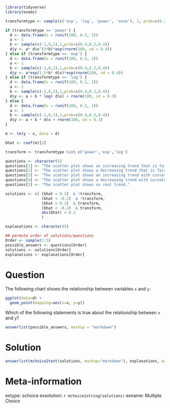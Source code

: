 ```r
library(tidyverse)
library(exams)

transformtype <- sample(c('exp', 'log', 'power', 'none'), 1, prob=c(0.2, 0.2, 0.2, 0.4))

if (transformtype == 'power') {
  d <- data.frame(x = runif(100, 0.5, 2))
  a <- 1
  b <- sample(c(-1,0,1),1,prob=c(0.4,0.2,0.4))
  d$y <- a* d$x^(3*b)*exp(rnorm(100, sd = 0.4))
} else if (transformtype == 'exp') {
  d <- data.frame(x = runif(100, 0.5, 2))
  a <- 1
  b <- sample(c(-1,0,1),1,prob=c(0.4,0.2,0.4))
  d$y <- a*exp(1.5*b* d$x)*exp(rnorm(100, sd = 0.4))
} else if (transformtype == 'log') {
  d <- data.frame(x = runif(100, 0.1, 2))
  a <- 1
  b <- sample(c(-1,0,1),1,prob=c(0.4,0.2,0.4))
  d$y <- a + b * log( d$x) + rnorm(100, sd = 0.3)
} else {
  d <- data.frame(x = runif(100, 0.5, 2))
  a <- 1
  b <- sample(c(-1,0,1),1,prob=c(0.4,0.2,0.4))
  d$y <- a + b * d$x + rnorm(100, sd = 0.3)
}

m <- lm(y ~ x, data = d)

bhat <- coef(m)[2]

transform <- transformtype %in% c('power','exp','log')

questions <- character(5)
questions[1] <- "The scatter plot shows an increasing trend that is fairly straight."
questions[2] <- "The scatter plot shows a decreasing trend that is fairly straight."
questions[3] <- "The scatter plot shows an increasing trend with curvature."
questions[4] <- "The scatter plot shows a decreasing trend with curvature."
questions[5] <- "The scatter plot shows no real trend."

solutions <- c( (bhat > 0.2)  & !transform, 
                (bhat < -0.2)  & !transform, 
                (bhat > 0.2)  & transform, 
                (bhat < -0.2)  & transform,
                abs(bhat) < 0.2
                )

explanations <- character(5)

## permute order of solutions/questions
Order <- sample(1:5)
possible_answers <- questions[Order]
solutions <- solutions[Order]
explanations <- explanations[Order]
```

Question
========

The following chart shows the relationship between variables `x` and `y`:

```r
ggplot(data=d) +
  geom_point(mapping=aes(x=x, y=y))
```

Which of the following statements is true about the relationship between `x` and `y`?

```r
answerlist(possible_answers, markup = "markdown")
```

Solution
========

```r
answerlist(mchoice2text(solutions, markup="markdown"), explanations, markup = "markdown")
```

Meta-information
================
extype: schoice
exsolution: `r mchoice2string(solutions)`
exname: Multiple Choice
